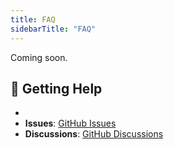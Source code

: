 ```yaml
---
title: FAQ
sidebarTitle: "FAQ"
---
```


Coming soon. 

## 💬 Getting Help

- <!-- TODO: Add Discord community link when available -->
- **Issues**: [GitHub Issues](https://github.com/mcontheway/taskmaster-no-ai/issues)
- **Discussions**: [GitHub Discussions](https://github.com/mcontheway/taskmaster-no-ai/discussions)